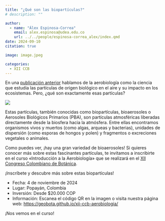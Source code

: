 ```yaml
---
title: "¿Qué son las biopartículas?"
# description: ""

author: 
  - name: "Álex Espinosa-Correa"
    email: alex.espinosa@udea.edu.co
    url: ../../people/espinosa-correa_alex/index.qmd
date: 2024-09-10
citation: true

image: image.jpeg

categories:
  - XII CCB
---
```


En una [publicación anterior](../2024-08-21_xii-ccb/index.qmd) hablamos de la aerobiología como la ciencia que estudia las partículas de origen biológico en el aire y su impacto en los ecosistemas. Pero, ¿qué son exactamente esas partículas?

![](image.jpeg){fig-align="center" fig-alt="Imagen promocional del curso «Introducción a la Aerobiología» que se realizará en el XII Congreso Colombiano de Botánica. La imagen muestra granos de polen en un color púrpura brillante en la parte izquierda y un código QR en la parte inferior izquierda que dirige geobota.github.io. El texto central dice: «¿Quieres conocer qué partículas de origen biológico hay en el aire que respiras? ¡Conócelas inscribiéndote en nuestro curso!». Debajo el texto: «Introducción a la Aerobiología. Popayán, Colombia. Noviembre 4. Desde $20.000 COP». En la esquina superior derecha se encuentra el logotipo del XII Congreso Colombiano de Botánica y en la parte inferior, los logos de las instituciones organizadoras, incluida la Universidad de Antioquia y GEOBOTA.
"}

Estas partículas, también conocidas como biopartículas, bioaerosoles o Aerosoles Biológicos Primarios (PBA), son partículas atmosféricas liberadas directamente desde la biosfera hacia la atmósfera️. Entre ellas encontramos organismos vivos y muertos (como algas, arqueas y bacterias), unidades de dispersión (como esporas de hongos y polen) y fragmentos o excreciones vegetales o animales.

Como puedes ver, ¡hay una gran variedad de bioaerosoles! Si quieres conocer más sobre estas fascinantes partículas, te invitamos a inscribirte en el curso «Introducción a la Aerobiología» que se realizará en el [XII Congreso Colombiano de Botánica](https://congresobotanica.org).

¡Inscríbete y descubre más sobre estas biopartículas!

-   Fecha: 4 de noviembre de 2024
-   Lugar: Popayán, Colombia
-   Inversión: Desde $20.000 COP
-   Información: Escanea el código QR en la imagen o visita nuestra página web: <https://geobota.github.io/xii-ccb-aerobiologia/>

¡Nos vemos en el curso!
